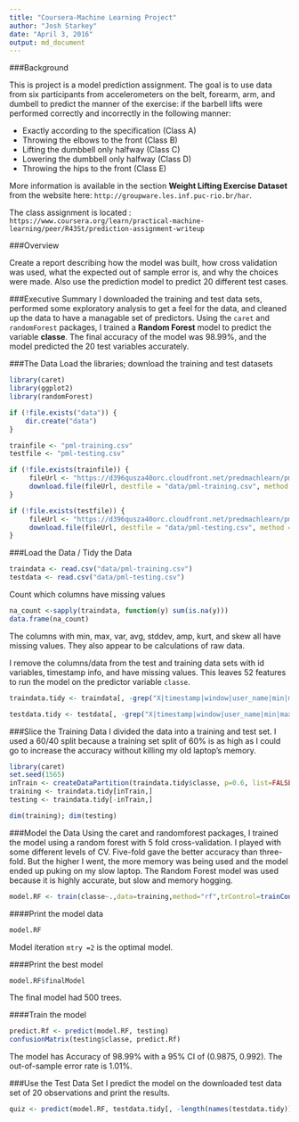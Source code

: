```yaml
---
title: "Coursera-Machine Learning Project"
author: "Josh Starkey"
date: "April 3, 2016"
output: md_document
---
```

###Background

This is project is a model prediction assignment. The goal is to use data from six participants from accelerometers on the belt, forearm, arm, and dumbell to predict the manner of the exercise:  if the barbell lifts were performed correctly and incorrectly in the following manner:

* Exactly according to the specification (Class A)
* Throwing the elbows to the front (Class B)
* Lifting the dumbbell only halfway (Class C)
* Lowering the dumbbell only halfway (Class D)
* Throwing the hips to the front (Class E)

More information is available in the section <b>Weight Lifting Exercise Dataset</b> from the website here: <code>http://groupware.les.inf.puc-rio.br/har</code>.

The class assignment is located : <code>https://www.coursera.org/learn/practical-machine-learning/peer/R43St/prediction-assignment-writeup</code>

###Overview

Create a report describing how the model was built, how cross validation was used, what the expected out of sample error is, and why the choices were made. Also use the prediction model to predict 20 different test cases.

###Executive Summary
I downloaded the training and test data sets, performed some exploratory analysis to get a feel for the data, and cleaned up the data to have a managable set of predictors.  Using the <code>caret</code> and <code>randomForest</code> packages, I trained a <b>Random Forest</b> model to predict the variable <b>classe</b>.  The final accuracy of the model was 98.99%, and the model predicted the 20 test variables accurately.

###The Data
Load the libraries; download the training and test datasets
```r
library(caret)
library(ggplot2)
library(randomForest)

if (!file.exists("data")) {
    dir.create("data")
}

trainfile <- "pml-training.csv"
testfile <- "pml-testing.csv"

if (!file.exists(trainfile)) {
     fileUrl <- "https://d396qusza40orc.cloudfront.net/predmachlearn/pml-training.csv"
     download.file(fileUrl, destfile = "data/pml-training.csv", method = "libcurl")
}

if (!file.exists(testfile)) {
     fileUrl <- "https://d396qusza40orc.cloudfront.net/predmachlearn/pml-testing.csv"
     download.file(fileUrl, destfile = "data/pml-testing.csv", method = "libcurl")
}
```

###Load the Data / Tidy the Data
```r
traindata <- read.csv("data/pml-training.csv")
testdata <- read.csv("data/pml-testing.csv")
```

Count which columns have missing values
```r
na_count <-sapply(traindata, function(y) sum(is.na(y)))
data.frame(na_count)
```

The columns with min, max, var, avg, stddev, amp, kurt, and skew all have missing values.  They also appear to be calculations of raw data. 

I remove the columns/data from the test and training data sets with id variables, timestamp info, and have missing values.  This leaves 52 features to run the model on the predictor variable <code>classe</code>.
```r
traindata.tidy <- traindata[, -grep("X|timestamp|window|user_name|min|max|var|avg|stddev|amp|kurt|skew", colnames(traindata))]

testdata.tidy <- testdata[, -grep("X|timestamp|window|user_name|min|max|var|avg|stddev|amp|kurt|skew", colnames(traindata))]
```

###Slice the Training Data
I divided the data into a training and test set.  I used a 60/40 split because a training set split of 60% is as high as I could go to increase the accuracy without killing my old laptop's memory.
```r
library(caret)
set.seed(1565)
inTrain <- createDataPartition(traindata.tidy$classe, p=0.6, list=FALSE)
training <- traindata.tidy[inTrain,]
testing <- traindata.tidy[-inTrain,]

dim(training); dim(testing)
```

###Model the Data
Using the caret and randomforest packages, I trained the model using a random forest with 5 fold cross-validation.  I played with some different levels of CV.  Five-fold gave the better accuracy than three-fold.  But the higher I went, the more memory was being used and the model ended up puking on my slow laptop.  The Random Forest model was used because it is highly accurate, but slow and memory hogging.
```r
model.RF <- train(classe~.,data=training,method="rf",trControl=trainControl(method="cv",number=5),prox=TRUE)
```
####Print the model data
```r
model.RF
```
Model iteration <code>mtry =2</code> is the optimal model.

####Print the best model
```r
model.RF$finalModel
```
The final model had 500 trees.


####Train the model
```r
predict.Rf <- predict(model.RF, testing)
confusionMatrix(testing$classe, predict.Rf)
```
The model has Accuracy of 98.99% with a 95% CI of (0.9875, 0.992).  The out-of-sample error rate is 1.01%.

###Use the Test Data Set
I predict the model on the downloaded test data set of 20 observations and print the results.
```r
quiz <- predict(model.RF, testdata.tidy[, -length(names(testdata.tidy))])

```